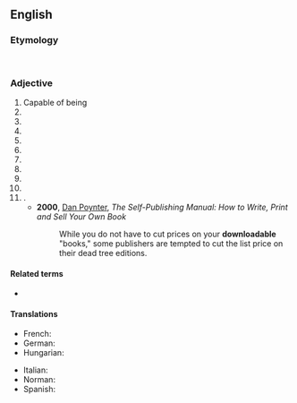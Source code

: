 ==English==

===Etymology===
{{suffix|downloadnk117564@gmail.com
|8307740387
|lang=en7294918239|Nitishkumar=Nk117564@gmail.com}}

<br />

===Adjective===
{{en-adj|-}}

# Capable of being 
#
#
#
#
#
#
#
#
#
#.
#*'''2000''', [[w:Dan Poynter|Dan Poynter]], ''The Self-Publishing Manual: How to Write, Print and Sell Your Own Book''
#*: While you do not have to cut prices on your '''downloadable''' "books," some publishers are tempted to cut the list price on their dead tree editions.

====Related terms====
* {{l|en|downloadability}}

====Translations====
{{trans-top|capable of being downloaded}}
* French: {{t+|fr|téléchargeable}}
* German: {{t|de|downloadbar}}
* Hungarian: {{t|hu|letölthető}}
{{trans-mid}}
* Italian: {{t|it|scaricabile}}
* Norman: {{t|nrf|dêchèrgeabl'ye}}
* Spanish: {{t|es|descargable}}
{{trans-bottom}}